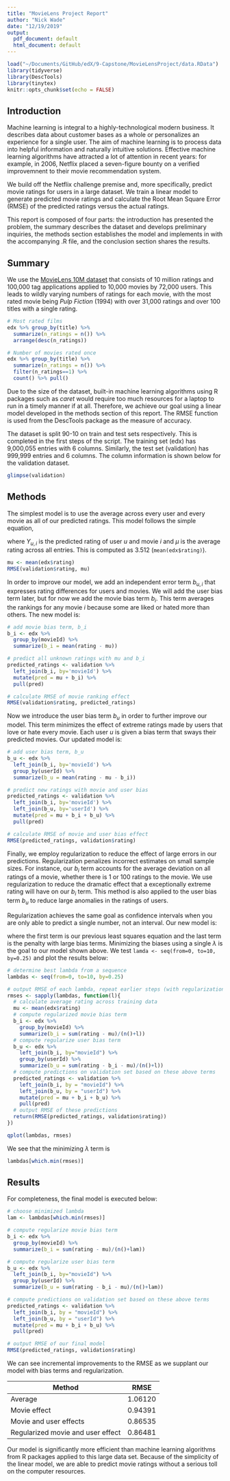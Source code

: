```yaml
---
title: "MovieLens Project Report"
author: "Nick Wade"
date: "12/19/2019"
output:
  pdf_document: default
  html_document: default
---
```


```r
load("~/Documents/GitHub/edX/9-Capstone/MovieLensProject/data.RData")
library(tidyverse)
library(DescTools)
library(tinytex)
knitr::opts_chunk$set(echo = FALSE)
```



## Introduction
Machine learning is integral to a highly-technological modern business. It describes data about customer bases as a whole or personalizes an experience for a single user. The aim of machine learning is to process data into helpful information and naturally intuitive solutions. Effective machine learning algorithms have attracted a lot of attention in recent years: for example, in 2006, Netflix placed a seven-figure bounty on a verified improvemnent to their movie recommendation system.

We build off the Netflix challenge premise and, more specifically, predict movie ratings for users in a large dataset. We train a linear model to generate predicted movie ratings and calculate the Root Mean Square Error (RMSE) of the predicted ratings versus the actual ratings.

This report is composed of four parts: the introduction has presented the problem, the summary describes the dataset and develops preliminary inquiries, the methods section establishes the model and implements in with the accompanying .R file, and the conclusion section shares the results.



## Summary
We use the [MovieLens 10M dataset](https://grouplens.org/datasets/movielens/10m/) that consists of 10 million ratings and 100,000 tag applications applied to 10,000 movies by 72,000 users. This leads to wildly varying numbers of ratings for each movie, with the most rated movie being *Pulp Fiction* (1994) with over 31,000 ratings and over 100 titles with a single rating.

```r
# Most rated films
edx %>% group_by(title) %>%
  summarize(n_ratings = n()) %>%
  arrange(desc(n_ratings))

# Number of movies rated once
edx %>% group_by(title) %>%
  summarize(n_ratings = n()) %>%
  filter(n_ratings==1) %>%
  count() %>% pull()
```

Due to the size of the dataset, built-in machine learning algorithms using R packages such as *caret* would require too much resources for a laptop to run in a timely manner if at all. Therefore, we achieve our goal using a linear model developed in the methods section of this report. The RMSE function is used from the DescTools package as the measure of accuracy.

The dataset is split 90-10 on train and test sets respectively. This is completed in the first steps of the script. The training set (edx) has 9,000,055 entries with 6 columns. Similarly, the test set (validation) has 999,999 entries and 6 columns. The column information is shown below for the validation dataset.

```r
glimpse(validation)
```



## Methods
The simplest model is to use the average across every user and every movie as all of our predicted ratings. This model follows the simple equation, 

\begin{equation}
  Y_{u,i} = \mu,
\end{equation}

where $Y_{u,i}$ is the predicted rating of user $u$ and movie $i$ and $\mu$ is the average rating across all entries. This is computed as 3.512 (`mean(edx$rating)`). 

```r
mu <- mean(edx$rating)
RMSE(validation$rating, mu)
```

In order to improve our model, we add an independent error term $b_{u,i}$ that expresses rating differences for users and movies. We will add the user bias term later, but for now we add the movie bias term $b_i$. This term averages the rankings for any movie $i$ because some are liked or hated more than others. The new model is:

\begin{equation}
  Y_{u,i} = \mu + b_{i}.
\end{equation}

```r
# add movie bias term, b_i
b_i <- edx %>%
  group_by(movieId) %>%
  summarize(b_i = mean(rating - mu))

# predict all unknown ratings with mu and b_i
predicted_ratings <- validation %>% 
  left_join(b_i, by='movieId') %>%
  mutate(pred = mu + b_i) %>%
  pull(pred)

# calculate RMSE of movie ranking effect
RMSE(validation$rating, predicted_ratings)
```

Now we introduce the user bias term $b_u$ in order to further improve our model. This term minimizes the effect of extreme ratings made by users that love or hate every movie. Each user $u$ is given a bias term that sways their predicted movies. Our updated model is:

\begin{equation}
  Y_{u,i} = \mu + b_{i} + b_{u}.
\end{equation}

```r
# add user bias term, b_u
b_u <- edx %>% 
  left_join(b_i, by='movieId') %>%
  group_by(userId) %>%
  summarize(b_u = mean(rating - mu - b_i))

# predict new ratings with movie and user bias
predicted_ratings <- validation %>% 
  left_join(b_i, by='movieId') %>%
  left_join(b_u, by='userId') %>%
  mutate(pred = mu + b_i + b_u) %>%
  pull(pred)

# calculate RMSE of movie and user bias effect
RMSE(predicted_ratings, validation$rating)
```

Finally, we employ regularization to reduce the effect of large errors in our predictions. Regularization penalizes incorrect estimates on small sample sizes. For instance, our $b_i$ term accounts for the average deviation on all ratings of a movie, whether there is 1 or 100 ratings to the movie. We use regularization to reduce the dramatic effect that a exceptionally extreme rating will have on our $b_i$ term. This method is also applied to the user bias term $b_u$ to reduce large anomalies in the ratings of users.

Regularization achieves the same goal as confidence intervals when you are only able to predict a single number, not an interval. Our new model is:

\begin{equation}
  \frac{1}{N} \sum_{u,i}(Y_{u,i} - \mu - b_i - b_u)^2 + \lambda (\sum_{i} b_i^2 + \sum_u b_u^2),
\end{equation}

where the first term is our previous least squares equation and the last term is the penalty with large bias terms. Minimizing the biases using a single $\lambda$ is the goal to our model shown above. We test `lamda <- seq(from=0, to=10, by=0.25)` and plot the results below:

```r
# determine best lambda from a sequence
lambdas <- seq(from=0, to=10, by=0.25)

# output RMSE of each lambda, repeat earlier steps (with regularization)
rmses <- sapply(lambdas, function(l){
  # calculate average rating across training data
  mu <- mean(edx$rating)
  # compute regularized movie bias term
  b_i <- edx %>% 
    group_by(movieId) %>%
    summarize(b_i = sum(rating - mu)/(n()+l))
  # compute regularize user bias term
  b_u <- edx %>% 
    left_join(b_i, by="movieId") %>%
    group_by(userId) %>%
    summarize(b_u = sum(rating - b_i - mu)/(n()+l))
  # compute predictions on validation set based on these above terms
  predicted_ratings <- validation %>% 
    left_join(b_i, by = "movieId") %>%
    left_join(b_u, by = "userId") %>%
    mutate(pred = mu + b_i + b_u) %>%
    pull(pred)
  # output RMSE of these predictions
  return(RMSE(predicted_ratings, validation$rating))
})
```

```r
qplot(lambdas, rmses)
```

We see that the minimizing $\lambda$ term is

```r
lambdas[which.min(rmses)]
```


## Results

For completeness, the final model is executed below:

```r
# choose minimized lambda
lam <- lambdas[which.min(rmses)]

# compute regularize movie bias term
b_i <- edx %>% 
  group_by(movieId) %>%
  summarize(b_i = sum(rating - mu)/(n()+lam))

# compute regularize user bias term
b_u <- edx %>% 
  left_join(b_i, by="movieId") %>%
  group_by(userId) %>%
  summarize(b_u = sum(rating - b_i - mu)/(n()+lam))

# compute predictions on validation set based on these above terms
predicted_ratings <- validation %>% 
  left_join(b_i, by = "movieId") %>%
  left_join(b_u, by = "userId") %>%
  mutate(pred = mu + b_i + b_u) %>%
  pull(pred)

# output RMSE of our final model
RMSE(predicted_ratings, validation$rating)
```

We can see incremental improvements to the RMSE as we supplant our model with bias terms and regularization.

| Method                             | RMSE     |
|------------------------------------|----------|
| Average                            | 1.06120  |
| Movie effect                       | 0.94391  |
| Movie and user effects             | 0.86535  |
| Regularized movie and user effect  | 0.86481  |

Our model is significantly more efficient than machine learning algorithms from R packages applied to this large data set. Because of the simplicity of the linear model, we are able to predict movie ratings without a serious toll on the computer resources.

